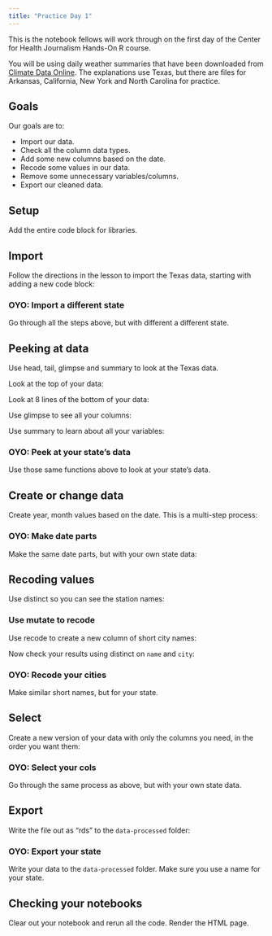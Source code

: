 ```yaml
---
title: "Practice Day 1"
---
```


This is the notebook fellows will work through on the first day of the Center for Health Journalism Hands-On R course.

You will be using daily weather summaries that have been downloaded  from [Climate Data Online](https://www.ncei.noaa.gov/cdo-web/datasets). The explanations use Texas, but there are files for Arkansas, California, New York and North Carolina for practice.

## Goals

Our goals are to:

- Import our data.
- Check all the column data types.
- Add some new columns based on the date.
- Recode some values in our data.
- Remove some unnecessary variables/columns.
- Export our cleaned data.

## Setup

Add the entire code block for libraries.


## Import

Follow the directions in the lesson to import the Texas data, starting with adding a new code block:


### OYO: Import a different state

Go through all the steps above, but with different a different state.



## Peeking at data

Use head, tail, glimpse and summary to look at the Texas data.

Look at the top of your data:


Look at 8 lines of the bottom of your data:


Use glimpse to see all your columns:


Use summary to learn about all your variables:


### OYO: Peek at your state's data

Use those same functions above to look at your state's data.

## Create or change data

Create year, month values based on the date. This is a multi-step process:



### OYO: Make date parts

Make the same date parts, but with your own state data:


## Recoding values

Use distinct so you can see the station names:


### Use mutate to recode

Use recode to create a new column of short city names:


Now check your results using distinct on `name` and `city`:


### OYO: Recode your cities

Make similar short names, but for your state.


## Select

Create a new version of your data with only the columns you need, in the order you want them:


### OYO: Select your cols

Go through the same process as above, but with your own state data.



## Export

Write the file out as "rds" to the `data-processed` folder:


### OYO: Export your state

Write your data to the `data-processed` folder. Make sure you use a name for your state.


## Checking your notebooks

Clear out your notebook and rerun all the code. Render the HTML page.


